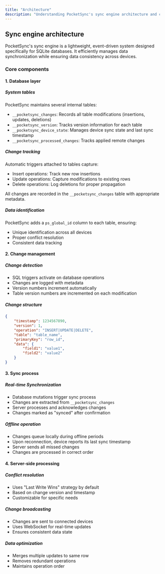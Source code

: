 ```yaml
---
title: "Architecture"
description: "Understanding PocketSync's sync engine architecture and components"
---
```


## Sync engine architecture

PocketSync's sync engine is a lightweight, event-driven system designed specifically for SQLite databases. It efficiently manages data synchronization while ensuring data consistency across devices.

### Core components

#### 1. Database layer

##### System tables
PocketSync maintains several internal tables:
- `__pocketsync_changes`: Records all table modifications (insertions, updates, deletions)
- `__pocketsync_version`: Tracks version information for each table
- `__pocketsync_device_state`: Manages device sync state and last sync timestamp
- `__pocketsync_processed_changes`: Tracks applied remote changes

##### Change tracking
Automatic triggers attached to tables capture:
- Insert operations: Track new row insertions
- Update operations: Capture modifications to existing rows
- Delete operations: Log deletions for proper propagation

All changes are recorded in the `__pocketsync_changes` table with appropriate metadata.

##### Data identification
PocketSync adds a `ps_global_id` column to each table, ensuring:
- Unique identification across all devices
- Proper conflict resolution
- Consistent data tracking

#### 2. Change management

##### Change detection
- SQL triggers activate on database operations
- Changes are logged with metadata
- Version numbers increment automatically
- Table version numbers are incremented on each modification

##### Change structure
```json
{
    "timestamp": 1234567890,
    "version": 1,
    "operation": "INSERT|UPDATE|DELETE",
    "table": "table_name",
    "primaryKey": "row_id",
    "data": {
        "field1": "value1",
        "field2": "value2"
    }
}
```

#### 3. Sync process

##### Real-time Synchronization
- Database mutations trigger sync process
- Changes are extracted from `__pocketsync_changes`
- Server processes and acknowledges changes
- Changes marked as "synced" after confirmation

##### Offline operation
- Changes queue locally during offline periods
- Upon reconnection, device reports its last sync timestamp
- Server sends all missed changes
- Changes are processed in correct order

#### 4. Server-side processing

##### Conflict resolution
- Uses "Last Write Wins" strategy by default
- Based on change version and timestamp
- Customizable for specific needs

##### Change broadcasting
- Changes are sent to connected devices
- Uses WebSocket for real-time updates
- Ensures consistent data state

##### Data optimization
- Merges multiple updates to same row
- Removes redundant operations
- Maintains operation order
